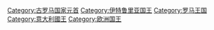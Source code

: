 [[Category:古罗马国家元首|Category:古罗马国家元首]]
[[Category:伊特鲁里亚国王|Category:伊特鲁里亚国王]]
[[Category:罗马王国|Category:罗马王国]]
[[Category:意大利國王|Category:意大利國王]]
[[Category:欧洲国王|Category:欧洲国王]]